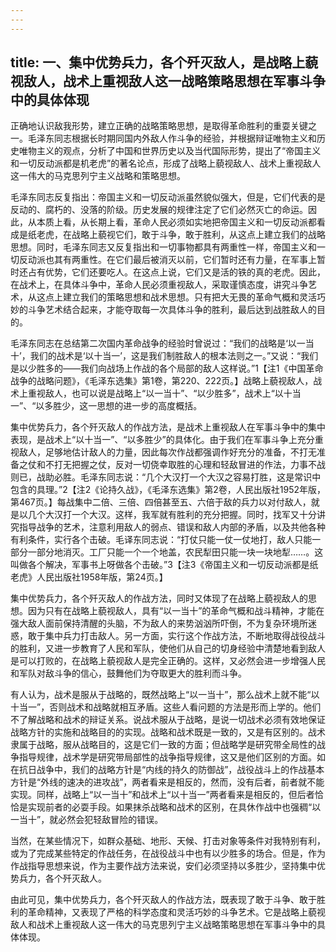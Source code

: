 ```yaml
---
---
---
```

title: 一、集中优势兵力，各个歼灭敌人，是战略上藐视敌人，战术上重视敌人这一战略策略思想在军事斗争中的具体体现
---




正确地认识敌我形势，建立正确的战略策略思想，是取得革命胜利的重耍关键之一。毛泽东同志根据长时期同国内外敌人作斗争的经验，并根据辩证唯物主义和历史唯物主义的观点，分析了中国和世界历史以及当代国际形势，提出了“帝国主义和一切反动派都是机老虎”的著名论点，形成了战略上藐视敌人、战术上重视敌人这一伟大的马克思列宁主义战略和策略思想。

毛泽东同志反复指出：帝国主义和一切反动派虽然貌似强大，但是，它们代表的是反动的、腐朽的、没落的阶级。历史发展的规律注定了它们必然灭亡的命运。因此，从本质上看，从长期上看，革命人民必须如实地把帝国主义和一切反动派都看成是纸老虎，在战略上藐视它们，敢于斗争，敢于胜利，从这点上建立我们的战略思想。同时，毛泽东同志又反复指出和一切事物都具有两重性一样，帝国主义和一切反动派也其有两重性。在它们最后被消灭以前，它们暂时还有力量，在军事上暂时还占有优势，它们还要吃人。在这点上说，它们又是活的铁的真的老虎。因此，在战术上，在具体斗争中，革命人民必须重视敌人，采取谨慎态度，讲究斗争艺术，从这点上建立我们的策略思想和战术思想。只有把大无畏的革命气概和灵活巧妙的斗争艺术结合起来，才能夺取每一次具体斗争的胜利，最后达到战胜敌人的目的。

毛泽东同志在总结第二次国内革命战争的经验时曾说过：“我们的战略是‘以一当十’，我们的战术是‘以十当一’，这是我们制胜敌人的根本法则之一。”又说：“我们是以少胜多的——我们向战场上作战的各个局部的敌人这样说。”1【注1《中国革命战争的战略问题》，《毛泽东选集》第1卷，第220、222页。】战略上藐视敌人，战术上重视敌人，也可以说是战略上“以一当十”、“以少胜多”，战术上“以十当一”、“以多胜少，这一思想的进一步的高度概括。

集中优势兵力，各个歼灭敌人的作战方法，是战术上重视敌人在军事斗争中的集中表现，是战术上“以十当一”、“以多胜少”的具体化。由于我们在军事斗争上充分重视敌人，足够地估计敌人的力量，因此每次作战都强调作好充分的准备，不打无准备之仗和不打无把握之仗，反对一切侥幸取胜的心理和轻敌冒进的作法，力事不战则已，战助必胜。毛泽东同志说：“几个大汉打一个大汉之容易打胜，这是常识中包含的具理。”2【注2《论持久战》，《毛泽东选集》第2卷，人民出版社1952年版，第467页。】每战集中二倍、三倍、四倍甚至五、六倍于敌的兵力以对付敌人，就是以几个大汉打一个大汉。这样，我军就有胜利的充分把握。同时，找军又十分讲究指导战争的艺术，注意利用敌人的弱点、错误和敌人内部的矛盾，以及共他各种有利条件，实行各个击破。毛译东同志说：“打仗只能一仗一仗地打，敌人只能一部分一部分地消灭。工厂只能一个一个地盖，农民犁田只能一块一块地犁……。这叫做各个解决，军事书上呀做各个击破。”3【注3《帝国主义和一切反动派都是纸老虎》人民出版社1958年版，第24页。】

集中优势兵力，各个歼灭敌人的作战方法，同时又体现了在战略上藐视敌人的思想。因为只有在战略上藐视敌人，具有“以一当十”的革命气概和战斗精神，才能在强大敌人面前保持清醒的头脑，不为敌人的来势汹汹所吓倒，不为复杂环境所迷惑，敢于集中兵力打击敌人。另一方面，实行这个作战方法，不断地取得战役战斗的胜利，又进一步教育了人民和军队，使他们从自己的切身经验中清楚地看到敌人是可以打败的，在战略上藐视敌人是完全正确的。这样，又必然会进一步增强人民和军队对敌斗争的信心，鼓舞他们为夺取更大的胜利而斗争。

有人认为，战术是服从于战略的，既然战略上“以一当十”，那么战术上就不能“以十当一”，否则战术和战略就相互矛盾。这些人看问题的方法是形而上学的。他们不了解战略和战术的辩证关系。说战术服从于战略，是说一切战术必须有效地保证战略方针的实施和战略目的的实现。战略和战术既是一致的，又是有区别的。战术隶属于战略，服从战略目的，这是它们一致的方面；但战略学是研究带全局性的战争指导规律，战术学是研究带局部性的战争指导规律，这又是他们区别的方面。如在抗日战争中，我们的战略方针是“内线的持久的防御战”，战役战斗上的作战基本方针是“外线的速决的进攻战”，两者看来是相反的，然而，没有后者，前者就不能实现。同样，战略上“以一当十”和战术上“以十当一”两者看来是相反的，但后者恰恰是实现前者的必耍手段。如果抹杀战略和战术的区别，在具休作战中也强稠“以一当十”，就必然会犯轻敌冒险的错误。

当然，在某些情况下，如群众基础、地形、天候、打击对象等条件对我特别有利，或为了完成某些特定的作战任务，在战役战斗中也有以少胜多的场合。但是，作为作战指导思想来说，作为主要作战方法来说，安们必须坚持以多胜少，坚持集中优势兵力，各个歼灭敌人。

由此可见，集中优势兵力，各个歼灭敌人的作战方法，既表现了敢于斗争、敢于胜利的革命精神，又表现了严格的科学态度和灵活巧妙的斗争艺术。它是战略上藐视敌人和战术上重视敌人这一伟大的马克思列宁主义战略策略思想在军事斗争中的具体体现。